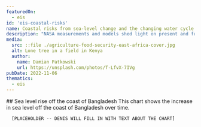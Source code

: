 ```yaml
---
featuredOn:
  - eis
id: 'eis-coastal-risks'
name: Coastal risks from sea-level change and the changing water cycle
description: "NASA measurements and models shed light on present and future coastal risks"
media:
  src: ::file ./agriculture-food-security-east-africa-cover.jpg
  alt: Lone tree in a field in Kenya
  author:
    name: Damian Patkowski
    url: https://unsplash.com/photos/T-LfvX-7IVg
pubDate: 2022-11-06
thematics:
  - eis
---
```

<Block>
   <Prose>
    ## Sea level rise off the coast of Bangladesh
      This chart shows the increase in sea level off the coast of Bangladesh over time.
      
      [PLACEHOLDER -- DENIS WILL FILL IN WITH TEXT ABOUT THE CHART]

  </Prose>
  <Figure>
    <Chart
      dataPath={new URL('./ECCO_and_MEaSUREs_SSH.csv', import.meta.url).href}
      dateFormat="%m/%Y" 
      idKey='source' 
      xKey='date' 
      yKey='SSH (m)' 
    />
    <Caption 
    /> 
  </Figure>
</Block>
